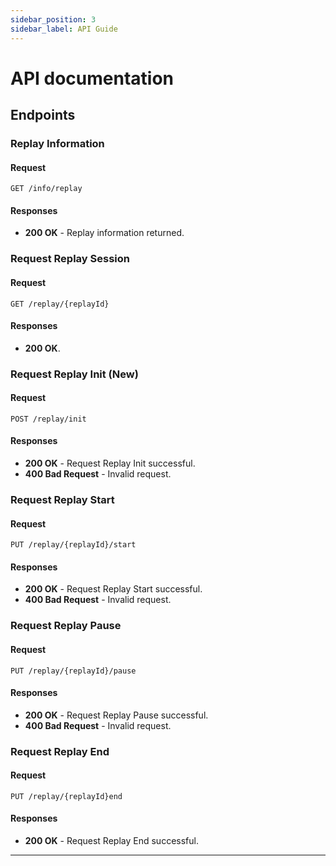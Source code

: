 ```yaml
---
sidebar_position: 3
sidebar_label: API Guide
---
```


# API documentation


## Endpoints

### Replay Information

<Tabs>
<TabItem value="GET" label="GET">

#### Request
```http
GET /info/replay
```

#### Responses
- **200 OK** - Replay information returned.

</TabItem>
</Tabs>


### Request Replay Session

<Tabs>
<TabItem value="GET" label="GET">

#### Request
```http
GET /replay/{replayId}
```

#### Responses
- **200 OK**.

</TabItem>
</Tabs>


### Request Replay Init (New)

<Tabs>
<TabItem value="POST" label="POST" default>

#### Request
```http
POST /replay/init
```

#### Responses
- **200 OK** - Request Replay Init successful.
- **400 Bad Request** - Invalid request.

</TabItem>
</Tabs>

### Request Replay Start

<Tabs>
<TabItem value="PUT" label="PUT">

#### Request
```http
PUT /replay/{replayId}/start
```

#### Responses
- **200 OK** - Request Replay Start successful.
- **400 Bad Request** - Invalid request.

</TabItem>
</Tabs>

### Request Replay Pause

<Tabs>
<TabItem value="PUT" label="PUT">

#### Request
```http
PUT /replay/{replayId}/pause
```

#### Responses
- **200 OK** - Request Replay Pause successful.
- **400 Bad Request** - Invalid request.

</TabItem>
</Tabs>


### Request Replay End

<Tabs>
<TabItem value="PUT" label="PUT">

#### Request
```http
PUT /replay/{replayId}end
```

#### Responses
- **200 OK** - Request Replay End successful.

</TabItem>
</Tabs>

---
